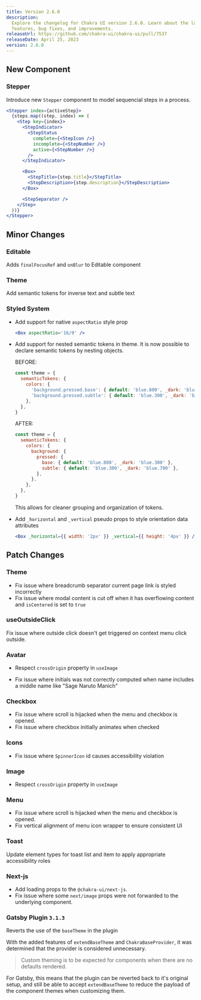 ```yaml
---
title: Version 2.6.0
description:
  Explore the changelog for Chakra UI version 2.6.0. Learn about the latest
  features, bug fixes, and improvements.
releaseUrl: https://github.com/chakra-ui/chakra-ui/pull/7537
releaseDate: April 25, 2023
version: 2.6.0
---
```


## New Component

### Stepper

Introduce new `Stepper` component to model sequencial steps in a process.

```jsx live=false
<Stepper index={activeStep}>
  {steps.map((step, index) => (
    <Step key={index}>
      <StepIndicator>
        <StepStatus
          complete={<StepIcon />}
          incomplete={<StepNumber />}
          active={<StepNumber />}
        />
      </StepIndicator>

      <Box>
        <StepTitle>{step.title}</StepTitle>
        <StepDescription>{step.description}</StepDescription>
      </Box>

      <StepSeparator />
    </Step>
  ))}
</Stepper>
```

## Minor Changes

### Editable

Adds `finalFocusRef` and `onBlur` to Editable component

### Theme

Add semantic tokens for inverse text and subtle text

### Styled System

- Add support for native `aspectRatio` style prop

  ```jsx live=false
  <Box aspectRatio='16/9' />
  ```

- Add support for nested semantic tokens in theme. It is now possible to declare
  semantic tokens by nesting objects.

  BEFORE:

  ```js
  const theme = {
    semanticTokens: {
      colors: {
        'background.pressed.base': { default: 'blue.800', _dark: 'blue.300' },
        'background.pressed.subtle': { default: 'blue.300', _dark: 'blue.700' },
      },
    },
  }
  ```

  AFTER:

  ```js
  const theme = {
    semanticTokens: {
      colors: {
        background: {
          pressed: {
            base: { default: 'blue.800', _dark: 'blue.300' },
            subtle: { default: 'blue.300', _dark: 'blue.700' },
          },
        },
      },
    },
  }
  ```

  This allows for cleaner grouping and organization of tokens.

- Add `_horizontal` and `_vertical` pseudo props to style orientation data
  attributes

  ```jsx live=false
  <Box _horizontal={{ width: '2px' }} _vertical={{ height: '4px' }} />
  ```

## Patch Changes

### Theme

- Fix issue where breadcrumb separator current page link is styled incorrectly
- Fix issue where modal content is cut off when it has overflowing content and
  `isCentered` is set to `true`

### useOutsideClick

Fix issue where outside click doesn't get triggered on context menu click
outside.

### Avatar

- Respect `crossOrigin` property in `useImage`

- Fix issue where initials was not correctly computed when name includes a
  middle name like "Sage Naruto Manich"

### Checkbox

- Fix issue where scroll is hijacked when the menu and checkbox is opened.
- Fix issue where checkbox initially animates when checked

### Icons

- Fix issue where `SpinnerIcon` id causes accessibility violation

### Image

- Respect `crossOrigin` property in `useImage`

### Menu

- Fix issue where scroll is hijacked when the menu and checkbox is opened.
- Fix vertical alignment of menu icon wrapper to ensure consistent UI

### Toast

Update element types for toast list and item to apply appropriate accessibility
roles

### Next-js

- Add loading props to the `@chakra-ui/next-js`.
- Fix issue where some `next/image` props were not forwarded to the underlying
  component.

### Gatsby Plugin `3.1.3`

Reverts the use of the `baseTheme` in the plugin

With the added features of `extendBaseTheme` and `ChakraBaseProvider`, it was
determined that the provider is considered unnecessary.

> Custom theming is to be expected for components when there are no defaults
> rendered.

For Gatsby, this means that the plugin can be reverted back to it's original
setup, and still be able to accept `extendBaseTheme` to reduce the payload of
the component themes when customizing them.
